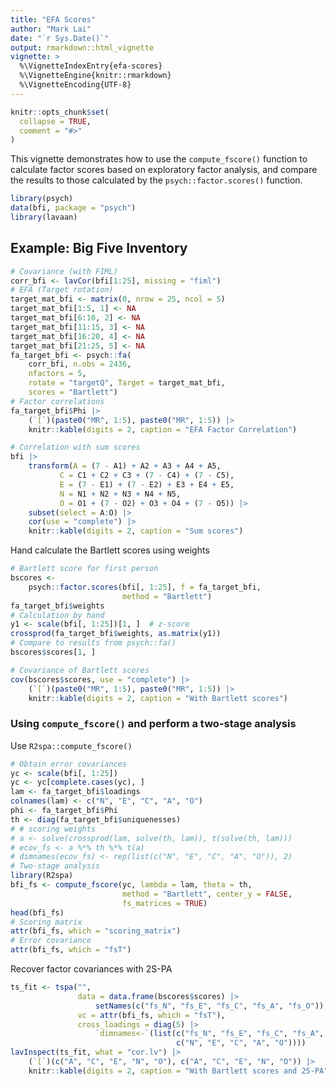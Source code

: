 ```yaml
---
title: "EFA Scores"
author: "Mark Lai"
date: "`r Sys.Date()`"
output: rmarkdown::html_vignette
vignette: >
  %\VignetteIndexEntry{efa-scores}
  %\VignetteEngine{knitr::rmarkdown}
  %\VignetteEncoding{UTF-8}
---
```


```r
knitr::opts_chunk$set(
  collapse = TRUE,
  comment = "#>"
)
```

This vignette demonstrates how to use the `compute_fscore()` function to calculate factor scores based on exploratory factor analysis, and compare the results to those calculated by the `psych::factor.scores()` function.

```r
library(psych)
data(bfi, package = "psych")
library(lavaan)
```

## Example: Big Five Inventory

```r
# Covariance (with FIML)
corr_bfi <- lavCor(bfi[1:25], missing = "fiml")
# EFA (Target rotation)
target_mat_bfi <- matrix(0, nrow = 25, ncol = 5)
target_mat_bfi[1:5, 1] <- NA
target_mat_bfi[6:10, 2] <- NA
target_mat_bfi[11:15, 3] <- NA
target_mat_bfi[16:20, 4] <- NA
target_mat_bfi[21:25, 5] <- NA
fa_target_bfi <- psych::fa(
    corr_bfi, n.obs = 2436,
    nfactors = 5,
    rotate = "targetQ", Target = target_mat_bfi,
    scores = "Bartlett")
# Factor correlations
fa_target_bfi$Phi |>
    (`[`)(paste0("MR", 1:5), paste0("MR", 1:5)) |>
    knitr::kable(digits = 2, caption = "EFA Factor Correlation")
```

```r
# Correlation with sum scores
bfi |>
    transform(A = (7 - A1) + A2 + A3 + A4 + A5,
           C = C1 + C2 + C3 + (7 - C4) + (7 - C5),
           E = (7 - E1) + (7 - E2) + E3 + E4 + E5,
           N = N1 + N2 + N3 + N4 + N5,
           O = O1 + (7 - O2) + O3 + O4 + (7 - O5)) |>
    subset(select = A:O) |>
    cor(use = "complete") |>
    knitr::kable(digits = 2, caption = "Sum scores")
```

Hand calculate the Bartlett scores using weights

```r
# Bartlett score for first person
bscores <-
    psych::factor.scores(bfi[, 1:25], f = fa_target_bfi,
                         method = "Bartlett")
fa_target_bfi$weights
# Calculation by hand
y1 <- scale(bfi[, 1:25])[1, ]  # z-score
crossprod(fa_target_bfi$weights, as.matrix(y1))
# Compare to results from psych::fa()
bscores$scores[1, ]
```

```r
# Covariance of Bartlett scores
cov(bscores$scores, use = "complete") |>
    (`[`)(paste0("MR", 1:5), paste0("MR", 1:5)) |>
    knitr::kable(digits = 2, caption = "With Bartlett scores")
```

### Using `compute_fscore()` and perform a two-stage analysis

Use `R2spa::compute_fscore()`

```r
# Obtain error covariances
yc <- scale(bfi[, 1:25])
yc <- yc[complete.cases(yc), ]
lam <- fa_target_bfi$loadings
colnames(lam) <- c("N", "E", "C", "A", "O")
phi <- fa_target_bfi$Phi
th <- diag(fa_target_bfi$uniquenesses)
# # scoring weights
# a <- solve(crossprod(lam, solve(th, lam)), t(solve(th, lam)))
# ecov_fs <- a %*% th %*% t(a)
# dimnames(ecov_fs) <- rep(list(c("N", "E", "C", "A", "O")), 2)
# Two-stage analysis
library(R2spa)
bfi_fs <- compute_fscore(yc, lambda = lam, theta = th,
                         method = "Bartlett", center_y = FALSE,
                         fs_matrices = TRUE)
head(bfi_fs)
# Scoring matrix
attr(bfi_fs, which = "scoring_matrix")
# Error covariance
attr(bfi_fs, which = "fsT")
```

Recover factor covariances with 2S-PA

```r
ts_fit <- tspa("",
               data = data.frame(bscores$scores) |>
                   setNames(c("fs_N", "fs_E", "fs_C", "fs_A", "fs_O")),
               vc = attr(bfi_fs, which = "fsT"),
               cross_loadings = diag(5) |>
                   `dimnames<-`(list(c("fs_N", "fs_E", "fs_C", "fs_A", "fs_O"),
                                     c("N", "E", "C", "A", "O"))))
lavInspect(ts_fit, what = "cor.lv") |>
    (`[`)(c("A", "C", "E", "N", "O"), c("A", "C", "E", "N", "O")) |>
    knitr::kable(digits = 2, caption = "With Bartlett scores and 2S-PA")
```



